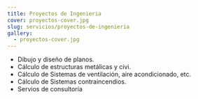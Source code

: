```yaml
---
title: Proyectos de Ingenieria
cover: proyectos-cover.jpg
slug: servicios/proyectos-de-ingenieria
gallery:
  - proyectos-cover.jpg
---
```


- Dibujo y diseño de planos.
- Cálculo de estructuras metálicas y civi.
- Cálculo de Sistemas de ventilación, aire acondicionado, etc.
- Cálculo de Sistemas contraincendios.
- Servios de consultoría
